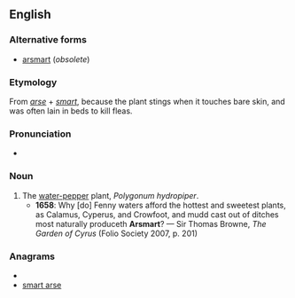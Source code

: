 ==English==

===Alternative forms===
* [[arsmart]] (''obsolete'')

===Etymology===
From ''[[arse]]'' + ''[[smart]]'', because the plant stings when it touches bare skin, and was often lain in beds to kill fleas.

===Pronunciation===
* {{IPA|/ˈɑːsmɑːt/}}

===Noun===
{{en-noun|-}}

# The [[water-pepper]] plant, ''Polygonum hydropiper''.
#* '''1658''': Why [do] Fenny waters afford the hottest and sweetest plants, as Calamus, Cyperus, and Crowfoot, and mudd cast out of ditches most naturally produceth '''Arsmart'''? — Sir Thomas Browne, ''The Garden of Cyrus'' (Folio Society 2007, p. 201)

===Anagrams===
* {{alphagram|aaemrrsst}}
* [[smart arse#English|smart arse]]